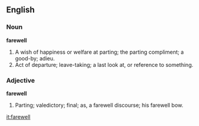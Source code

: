 ==English==

===Noun===

'''farewell'''

#A wish of happiness or welfare at parting; the parting compliment; a good-by; adieu.
#Act of departure; leave-taking; a last look at, or reference to something.

===Adjective===

'''farewell'''

#Parting; valedictory; final; as, a farewell discourse; his farewell bow.

[[it:farewell]]
